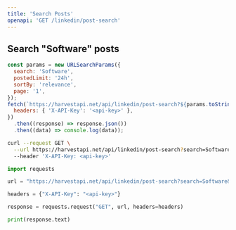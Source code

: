 ```yaml
---
title: 'Search Posts'
openapi: 'GET /linkedin/post-search'
---
```



## Search "Software" posts

<CodeGroup>

```javascript JavaScript
const params = new URLSearchParams({
  search: 'Software',
  postedLimit: '24h',
  sortBy: 'relevance',
  page: '1',
});
fetch(`https://harvestapi.net/api/linkedin/post-search?${params.toString()}`, {
  headers: { 'X-API-Key': '<api-key>' },
})
  .then((response) => response.json())
  .then((data) => console.log(data));
```

```bash cURL
curl --request GET \
  --url https://harvestapi.net/api/linkedin/post-search?search=Software&postedLimit=24h&sortBy=relevance&page=1 \
  --header 'X-API-Key: <api-key>'
```

```python Python
import requests

url = "https://harvestapi.net/api/linkedin/post-search?search=Software&postedLimit=24h&sortBy=relevance&page=1"

headers = {"X-API-Key": "<api-key>"}

response = requests.request("GET", url, headers=headers)

print(response.text)
```

</CodeGroup>
